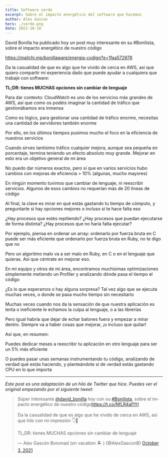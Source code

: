 ```yaml
---
title: Software verde
excerpt: Sobre el impacto energético del software que hacemos
author: Alex Gascon
hero: ./verde.png
date: 2021-10-10
---
```


David Bonilla ha publicado hoy un post muy interesante en su #Bonilista, sobre el impacto energético de nuestro código

https://mailchi.mp/bonillaware/energia-codigo?e=1faa572978

Da la casualidad de que es algo que he vivido de cerca en AWS, así que quiero compartir mi experiencia dado que puede ayudar a cualquiera que trabaje con software:

**TL;DR: tienes MUCHAS opciones sin cambiar de lenguaje**


Para dar contexto: CloudWatch es uno de los servicios más grandes de AWS, así que como os podéis imaginar la cantidad de tráfico que gestionábamos era inmensa

Como es lógico, para gestionar una cantidad de tráfico enorme, necesitas una cantidad de servidores también enorme

Por ello, en los últimos tiempos pusimos mucho el foco en la eficiencia de nuestros servicios

Cuando sirves tantísimo tráfico cualquier mejora, aunque sea pequeña en porcentaje, termina teniendo un efecto absoluto muy grande. Mejorar en esto era un objetivo general de mi área

No puedo dar números exactos, pero sí que en varios servicios hubo cambios con mejoras de eficiencia > 10% (algunas, mucho mayores)

En ningún momento tuvimos que cambiar de lenguaje, ni reescribir servicios. Algunos de esos cambios no requerían más de 20 líneas de código

Al final, la clave es mirar en qué estás gastando tu tiempo de cómputo, y preguntarte si hay opciones mejores o incluso si te hace falta eso

¿Hay procesos que estés repitiendo? ¿Hay procesos que puedan ejecutarse de forma distinta? ¿Hay procesos que no haría falta ejecutar?

Por ejemplo, piensa en ordenar un array: ordenarlo por fuerza bruta en C puede ser más eficiente que ordenarlo por fuerza bruta en Ruby, no te digo que no

Pero un algoritmo malo va a ser malo en Ruby, en C o en el lenguaje que quieras. Así que céntrate en mejorar eso.

En mi equipo y otros de mi área, encontramos muchísimas optimizaciones simplemente metiendo un Profiler y analizando dónde pasa el tiempo el código

¿Es lo que esperamos o hay alguna sorpresa? Tal vez algo que se ejecuta muchas veces, o donde se pasa mucho tiempo sin necesitarlo

Muchas veces cuando nos da la sensación de que nuestra aplicación es lenta o ineficiente le echamos la culpa al lenguaje, o a las librerías

Pero igual habría que dejar de echar balones fuera y empezar a mirar dentro. Siempre va a haber cosas que mejorar, ¡o incluso que quitar!

Así que, en resumen:

Puedes dedicar meses a reescribir tu aplicación en otro lenguaje para ser un 5% más eficiente

O puedes pasar unas semanas instrumentando tu código, analizando de verdad qué estás haciendo, y planteándote si de verdad estás gastando CPU en lo que importa

---

_Este post es una adaptación de un hilo de Twitter que hice. Puedes ver el original empezando por el siguiente tweet:_

<blockquote class="twitter-tweet"><p lang="es" dir="ltr">Súper interesante <a href="https://twitter.com/david_bonilla?ref_src=twsrc%5Etfw">@david_bonilla</a> hoy con su <a href="https://twitter.com/hashtag/Bonilista?src=hash&amp;ref_src=twsrc%5Etfw">#Bonilista</a>, sobre el impacto energético de nuestro código<a href="https://t.co/NfLR4af1YI">https://t.co/NfLR4af1YI</a><br/><br/>Da la casualidad de que es algo que he vivido de cerca en AWS, así que hilo con mi impresión 👇🧵<br/><br/>TL;DR: tienes MUCHAS opciones sin cambiar de lenguaje</p>&mdash; Alex Gascón Bononad (on vacation 🏝 ) (@AlexGasconB) <a href="https://twitter.com/AlexGasconB/status/1444724331054051330?ref_src=twsrc%5Etfw">October 3, 2021</a></blockquote> <script async src="https://platform.twitter.com/widgets.js" charset="utf-8"></script>